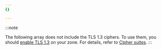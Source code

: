 ```yaml
---
{}

---
```


:::note

The following array does not include the TLS 1.3 ciphers. To use them, you should [enable TLS 1.3](/ssl/edge-certificates/additional-options/tls-13/#enable-tls-13) on your zone. For details, refer to [Cipher suites](/ssl/edge-certificates/additional-options/cipher-suites/#tls-13).
:::
